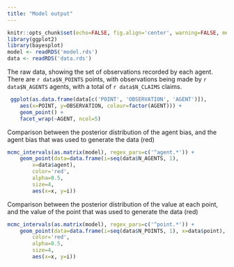 ```yaml
---
title: "Model output"
---
```



```r
knitr::opts_chunk$set(echo=FALSE, fig.align='center', warning=FALSE, message=FALSE)
library(ggplot2)
library(bayesplot)
model <- readRDS('model.rds')
data <- readRDS('data.rds')
```

The raw data, showing the set of observations recorded by each agent.
There are `r data$N_POINTS` points, with observations being made by
`r data$N_AGENTS` agents, with a total of `r data$N_CLAIMS` claims.
```r
 ggplot(as.data.frame(data[c('POINT', 'OBSERVATION', 'AGENT')]), 
    aes(x=POINT, y=OBSERVATION, colour=factor(AGENT))) + 
    geom_point() + 
    facet_wrap(~AGENT, ncol=5)
```

Comparison between the posterior distribution of the agent bias, and the 
agent bias that was used to generate the data (red)
```r
mcmc_intervals(as.matrix(model), regex_pars=c('^agent.*')) + 
    geom_point(data=data.frame(i=seq(data$N_AGENTS, 1), 
        x=data$agent), 
        color='red', 
        alpha=0.5, 
        size=4, 
        aes(x=x, y=i))

```

Comparison between the posterior distribution of the value at each point, and 
the value of the point that was used to generate the data (red)
```r
mcmc_intervals(as.matrix(model), regex_pars=c('^point.*')) + 
    geom_point(data=data.frame(i=seq(data$N_POINTS, 1), x=data$point), 
        color='red', 
        alpha=0.5, 
        size=4, 
        aes(x=x, y=i))
```
